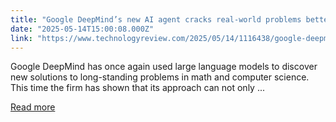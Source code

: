 ```yaml
---
title: "Google DeepMind’s new AI agent cracks real-world problems better than humans can"
date: "2025-05-14T15:00:08.000Z"
link: "https://www.technologyreview.com/2025/05/14/1116438/google-deepminds-new-ai-uses-large-language-models-to-crack-real-world-problems/"
---
```


Google DeepMind has once again used large language models to discover new solutions to long-standing problems in math and computer science. This time the firm has shown that its approach can not only ...

[Read more](https://www.technologyreview.com/2025/05/14/1116438/google-deepminds-new-ai-uses-large-language-models-to-crack-real-world-problems/)
